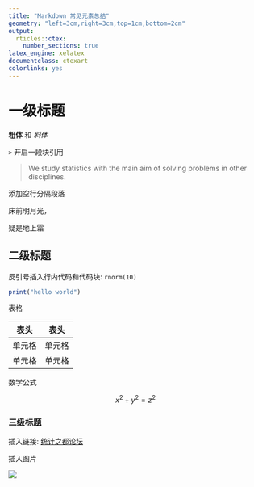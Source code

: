 ```yaml
---
title: "Markdown 常见元素总结"
geometry: "left=3cm,right=3cm,top=1cm,bottom=2cm"
output:
  rticles::ctex:
    number_sections: true
latex_engine: xelatex
documentclass: ctexart
colorlinks: yes
---
```


# 一级标题

**粗体** 和 *斜体*

`>` 开启一段块引用

> We study statistics with the main aim of solving problems in other disciplines.

添加空行分隔段落

床前明月光，

疑是地上霜

## 二级标题

反引号插入行内代码和代码块: `rnorm(10)`

```r
print("hello world")
```

表格

|  表头   | 表头  |
|  ----  | ----  |
| 单元格  | 单元格 |
| 单元格  | 单元格 |


数学公式

$$
x^2 + y^2 = z^2
$$


### 三级标题

插入链接: [统计之都论坛](https://d.cosx.org/)

插入图片

![](../images/cos-logo.png)